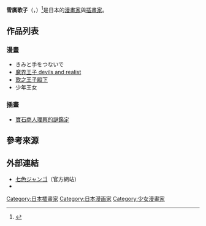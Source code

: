 {{expand|time=2016-01-08T01:41:37+00:00}}
'''雪廣歌子'''（{{lang|ja|雪広うたこ}}，{{bd||11月26日}}）<ref name="雪広うたこ">{{cite web|url=https://natalie.mu/comic/artist/8352|script-title=雪広うたこ}}</ref>是日本的[[漫畫家|漫畫家]]與[[插畫家|插畫家]]。

== 作品列表 ==

=== 漫畫 ===
* きみと手をつないで
* [[魔界王子_devils_and_realist|魔界王子 devils and realist]]
* [[歌之王子殿下|歌之王子殿下]]
* 少年王女

=== 插畫 ===
*[[寶石商人理察的謎鑑定|寶石商人理察的謎鑑定]]

== 參考來源 ==
{{Reflist}}

== 外部連結 ==
* [http://77x16.com/ 七色ジャンゴ]（官方網站）
* {{Twitter|mielelatte|雪広うたこ}}

{{DEFAULTSORT:YUKIHIRO Utako}}
[[Category:日本插畫家|Category:日本插畫家]]
[[Category:日本漫画家|Category:日本漫画家]]
[[Category:少女漫畫家|Category:少女漫畫家]]
{{mangaka-stub}}